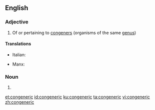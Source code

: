 ==English==

===Adjective===
{{en-adj|-}}

# Of or pertaining to [[congener]]s (organisms of the same [[genus]])

====Translations====
{{trans-top|of or pertaining to congeners}}
* Italian: {{t|it|congenere}}
{{trans-mid}}
* Manx: {{t|gv|cocheintagh}}
{{trans-bottom}}

===Noun===
{{en-noun}}

# {{alternative form of|congener|lang=en}}

[[et:congeneric]]
[[id:congeneric]]
[[ku:congeneric]]
[[ta:congeneric]]
[[vi:congeneric]]
[[zh:congeneric]]